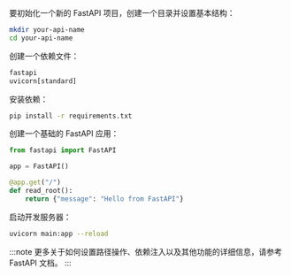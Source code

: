要初始化一个新的 FastAPI 项目，创建一个目录并设置基本结构：

```bash
mkdir your-api-name
cd your-api-name
```

创建一个依赖文件：

```txt title="requirements.txt"
fastapi
uvicorn[standard]
```

安装依赖：

```bash
pip install -r requirements.txt
```

创建一个基础的 FastAPI 应用：

```py title="main.py"
from fastapi import FastAPI

app = FastAPI()

@app.get("/")
def read_root():
    return {"message": "Hello from FastAPI"}
```

启动开发服务器：

```bash
uvicorn main:app --reload
```

:::note
更多关于如何设置路径操作、依赖注入以及其他功能的详细信息，请参考 FastAPI 文档。
:::
